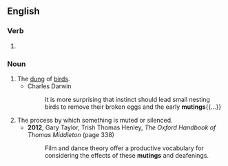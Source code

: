 ==English==

===Verb===
{{head|en|present participle}}

# {{present participle of|mute|lang=en|nocat=1}}

===Noun===
{{en-noun}}

# The [[dung]] of [[bird]]s.
#* Charles Darwin
#*: It is more surprising that instinct should lead small nesting birds to remove their broken eggs and the early '''mutings'''{{...}}
# The process by which something is muted or silenced.
#* '''2012''', Gary Taylor, ‎Trish Thomas Henley, ''The Oxford Handbook of Thomas Middleton'' (page 338)
#*: Film and dance theory offer a productive vocabulary for considering the effects of these '''mutings''' and deafenings.